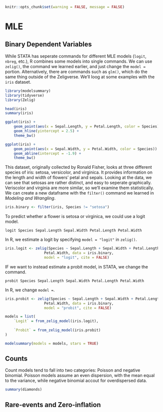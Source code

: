 ```r
knitr::opts_chunk$set(warning = FALSE, message = FALSE) 
```

# MLE

## Binary Dependent Variables
While STATA has seperate commands for different MLE models (`logit`, `nbreg`, etc.),  R combines some models into single commands. We can use `zelig()`, the command we learned earlier, and just change the `model = ` portion. Alternatively, there are commands such as `glm()`, which do the same thing outside of the Zeligverse.  We'll loog at some examples with the `iris` dataset.

```r
library(modelsummary)
library(tidyverse)
library(Zelig)

head(iris)
summary(iris)

ggplot(iris) +
    geom_point(aes(x = Sepal.Length, y = Petal.Length, color = Species)) +
    geom_hline(yintercept = 2.5) +
    theme_bw()

ggplot(iris) +
    geom_point(aes(x = Sepal.Width, y = Petal.Width, color = Species)) +
    geom_abline(intercept = -1.9) +
    theme_bw()
```

This dataset, originally collected by Ronald Fisher, looks at three different species of iris: setosa, versicolor, and virginica. It provides information on the length and width of flowers' petal and sepals. Looking at the data, we can see that setosas are rather distinct, and easy to seperate graphically. Veriscolor and virginia are more similar, so we'll examine them statistically. We can create a new dataframe with the `filter()` command we learned in *Modeling and Wrangling*.

```r
iris.binary <- filter(iris, Species != "setosa")
```

To predict whether a flower is setosa or virginica, we could use a logit model.
```
logit Species Sepal.Length Sepal.Width Petal.Length Petal.Width
```
In R, we estimate a logit by specifying `model = "logit"` in `zelig()`.
```r
iris.logit <- zelig(Species ~ Sepal.Length + Sepal.Width + Petal.Length +
                  Petal.Width, data = iris.binary, 
                  model = "logit", cite = FALSE)
```

IF we want to instead estimate a probit model, in STATA, we change the command.
```
probit Species Sepal.Length Sepal.Width Petal.Length Petal.Width
```
In R, we change `model = `.
```r
iris.probit <- zelig(Species ~ Sepal.Length + Sepal.Width + Petal.Length +
                  Petal.Width, data = iris.binary, 
                  model = "probit", cite = FALSE)
```
```r
models = list(
    `Logit` = from_zelig_model(iris.logit),
    
    `Probit` = from_zelig_model(iris.probit)
)

modelsummary(models = models, stars = TRUE)
```

## Counts
Count models tend to fall into two categories: Poisson and negative binomial. Poisson models assume an even dispersion, with the mean equal to the variance, while negative binomial accout for overdispersed data. 
```r
summary(diamonds)
```

## Rare-events and Zero-inflation
